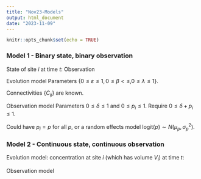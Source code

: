 ```yaml
---
title: "Nov23-Models"
output: html_document
date: "2023-11-09"
---
```


```r
knitr::opts_chunk$set(echo = TRUE)
```

### Model 1 - Binary state, binary observation

State of site $i$ at time $t$:
\begin{eqnarray*}
   Z_{it} &=& \begin{cases} 0 & \text{No bloom present}\\
                          1 & \text{Bloom present}
            \end{cases}
\end{eqnarray*}
Observation
\begin{eqnarray*}
   Y_{it} &=& \begin{cases} 0 & \text{No algae observed}\\
                          1 & \text{Algae observed}
            \end{cases}
\end{eqnarray*}

Evolution model
\begin{eqnarray*}
   Q_{it} &=& \varepsilon
              + \beta Z_{i,t-1}
              + \lambda \sum_{j\neq i} C_{ij} Z_{j,t-1}\\
   Z_{it}|{\bf Z}_{t-1} &\sim& \text{Bernoulli}(Q_{it})
\end{eqnarray*}
Parameters $\{0\leq \varepsilon \leq 1, 0 \leq \beta < \leq, 0\leq\lambda\leq 1\}$.

Connectivities $\{C_{ij}\}$ are known.  

Observation model
\begin{eqnarray*}
   Y_{it}|Z_{it} &\sim& \text{Bernoulli}(\delta + p_iZ_{i,t})\\
   \Pr(Y_{it}=1 | Z_{it}=0) &=& \delta \qquad \text{(false positive)}\\
   \Pr(Y_{it}=0 | Z_{it}=0) &=& 1-\delta \qquad \text{(true negative)}\\
   \Pr(Y_{it}=1 | Z_{it}=1) &=& \delta + p_i \qquad \text{(true positive)}\\
   \Pr(Y_{it}=0 | Z_{it}=1) &=& 1 - \delta - p_i \qquad\text{(false negative)}
\end{eqnarray*}
Parameters $0\leq \delta\leq 1$ and $0\leq p_i\leq 1$.  Require $0\leq \delta+p_i\leq 1$.

Could have $p_i=p$ for all $p$, or a random effects model 
$\text{logit}(p)\sim N(\mu_p,\sigma_p^2)$.



### Model 2 - Continuous state, continuous observation

Evolution model: 
concentration at site $i$ (which has volume $V_i$) at time $t$:
\begin{eqnarray*}
   Z_{it} &=& B_{it} 
              + \alpha C_{ii}^\gamma Z_{i,t-1} X_{it}
              + \beta Z_{i,t-1}
              + \lambda V_i^{-1} \sum_{j\neq i} C_{ij} V_j Z_{j,t-1}\\
   B_{it} &\sim& \begin{cases}
              \delta_{0}(\cdot) & \text{with probability $1-\pi$}\\
              \log N(\log B_0,\sigma_B^2) & \text{with probability $\pi$}
              \end{cases}\\
  X_{it} &\sim& \text{Bernoulli}(\tau)
\end{eqnarray*}

Observation model
\begin{eqnarray*}
   Y_{it} &=& \text{Bernoulli}(\text{expit}(a + b(Z_{it}-Z_0)))
              \times 
              \log N(\log Z_{it},\sigma_e^2)
\end{eqnarray*}
